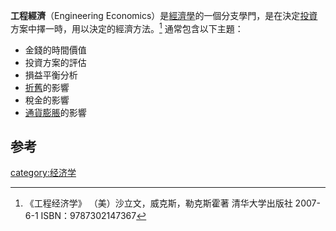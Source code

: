 
'''工程經濟'''（Engineering Economics）是[[經濟學|經濟學]]的一個分支學門，是在決定[[投資|投資]]方案中擇一時，用以決定的經濟方法。<ref>《工程经济学》 （美）沙立文，威克斯，勒克斯霍著  清华大学出版社 2007-6-1 ISBN：9787302147367</ref>
通常包含以下主題：
*金錢的時間價值
*投資方案的評估
*損益平衡分析
*[[折舊|折舊]]的影響
*稅金的影響
*[[通貨膨脹|通貨膨脹]]的影響

==参考==
<references/>


[[category:经济学|category:经济学]]
{{econ-stub}}